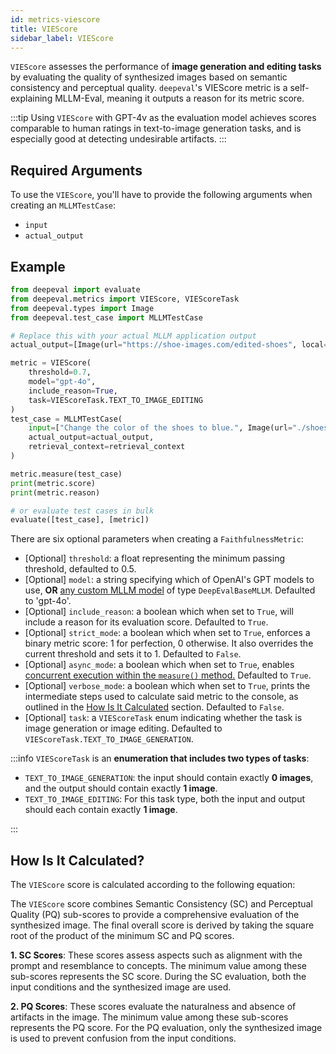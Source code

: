 ```yaml
---
id: metrics-viescore
title: VIEScore
sidebar_label: VIEScore
---
```



`VIEScore` assesses the performance of **image generation and editing tasks** by evaluating the quality of synthesized images based on semantic consistency and perceptual quality. `deepeval`'s VIEScore metric is a self-explaining MLLM-Eval, meaning it outputs a reason for its metric score.

:::tip
Using `VIEScore` with GPT-4v as the evaluation model achieves scores comparable to human ratings in text-to-image generation tasks, and is especially good at detecting undesirable artifacts.
:::

## Required Arguments

To use the `VIEScore`, you'll have to provide the following arguments when creating an `MLLMTestCase`:

- `input`
- `actual_output`

## Example

```python
from deepeval import evaluate
from deepeval.metrics import VIEScore, VIEScoreTask
from deepeval.types import Image
from deepeval.test_case import MLLMTestCase

# Replace this with your actual MLLM application output
actual_output=[Image(url="https://shoe-images.com/edited-shoes", local=False)]

metric = VIEScore(
    threshold=0.7,
    model="gpt-4o",
    include_reason=True,
    task=VIEScoreTask.TEXT_TO_IMAGE_EDITING
)
test_case = MLLMTestCase(
    input=["Change the color of the shoes to blue.", Image(url="./shoes.png", local=True)],
    actual_output=actual_output,
    retrieval_context=retrieval_context
)

metric.measure(test_case)
print(metric.score)
print(metric.reason)

# or evaluate test cases in bulk
evaluate([test_case], [metric])
```

There are six optional parameters when creating a `FaithfulnessMetric`:

- [Optional] `threshold`: a float representing the minimum passing threshold, defaulted to 0.5.
- [Optional] `model`: a string specifying which of OpenAI's GPT models to use, **OR** [any custom MLLM model](metrics-introduction#using-a-custom-llm) of type `DeepEvalBaseMLLM`. Defaulted to 'gpt-4o'.
- [Optional] `include_reason`: a boolean which when set to `True`, will include a reason for its evaluation score. Defaulted to `True`.
- [Optional] `strict_mode`: a boolean which when set to `True`, enforces a binary metric score: 1 for perfection, 0 otherwise. It also overrides the current threshold and sets it to 1. Defaulted to `False`.
- [Optional] `async_mode`: a boolean which when set to `True`, enables [concurrent execution within the `measure()` method.](metrics-introduction#measuring-metrics-in-async) Defaulted to `True`.
- [Optional] `verbose_mode`: a boolean which when set to `True`, prints the intermediate steps used to calculate said metric to the console, as outlined in the [How Is It Calculated](#how-is-it-calculated) section. Defaulted to `False`.
- [Optional] `task`: a `VIEScoreTask` enum indicating whether the task is image generation or image editing. Defaulted to `VIEScoreTask.TEXT_TO_IMAGE_GENERATION`.

:::info
`VIEScoreTask` is an **enumeration that includes two types of tasks**:

- `TEXT_TO_IMAGE_GENERATION`: the input should contain exactly **0 images**, and the output should contain exactly **1 image**.
- `TEXT_TO_IMAGE_EDITING`: For this task type, both the input and output should each contain exactly **1 image**.

:::

## How Is It Calculated?

The `VIEScore` score is calculated according to the following equation:

<Equation formula="O = \sqrt{\text{min}(\alpha_1, \ldots, \alpha_i) \cdot \text{min}(\beta_1, \ldots, \beta_i)}" />

The `VIEScore` score combines Semantic Consistency (SC) and Perceptual Quality (PQ) sub-scores to provide a comprehensive evaluation of the synthesized image. The final overall score is derived by taking the square root of the product of the minimum SC and PQ scores.

**1. SC Scores**: These scores assess aspects such as alignment with the prompt and resemblance to concepts. The minimum value among these sub-scores represents the SC score. During the SC evaluation, both the input conditions and the synthesized image are used.

**2. PQ Scores**: These scores evaluate the naturalness and absence of artifacts in the image. The minimum value among these sub-scores represents the PQ score. For the PQ evaluation, only the synthesized image is used to prevent confusion from the input conditions.
